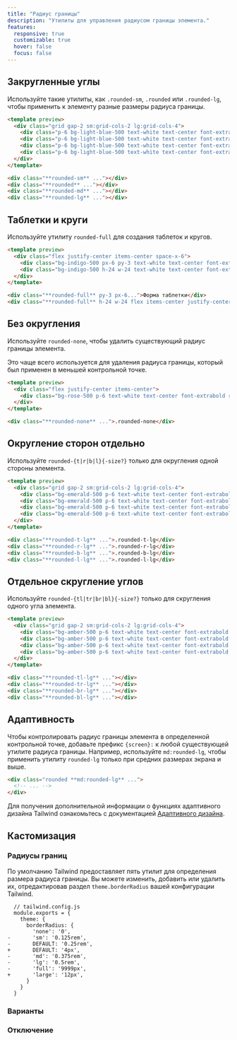 ```yaml
---
title: "Радиус границы"
description: "Утилиты для управления радиусом границы элемента."
features:
  responsive: true
  customizable: true
  hover: false
  focus: false
---
```




## Закругленные углы

Используйте такие утилиты, как `.rounded-sm`, `.rounded` или `.rounded-lg`, чтобы применить к элементу разные размеры радиуса границы.

```html lightBlue
<template preview>
  <div class="grid gap-2 sm:grid-cols-2 lg:grid-cols-4">
    <div class="p-6 bg-light-blue-500 text-white text-center font-extrabold flex items-center justify-center rounded-sm">.rounded-sm</div>
    <div class="p-6 bg-light-blue-500 text-white text-center font-extrabold flex items-center justify-center rounded">.rounded</div>
    <div class="p-6 bg-light-blue-500 text-white text-center font-extrabold flex items-center justify-center rounded-md">.rounded-md</div>
    <div class="p-6 bg-light-blue-500 text-white text-center font-extrabold flex items-center justify-center rounded-lg">.rounded-lg</div>
  </div>
</template>

<div class="**rounded-sm** ..."></div>
<div class="**rounded** ..."></div>
<div class="**rounded-md** ..."></div>
<div class="**rounded-lg** ..."></div>
```

## Таблетки и круги

Используйте утилиту `rounded-full` для создания таблеток и кругов.

```html indigo
<template preview>
  <div class="flex justify-center items-center space-x-6">
    <div class="bg-indigo-500 px-6 py-3 text-white text-center font-extrabold rounded-full">Форма таблетки</div>
    <div class="bg-indigo-500 h-24 w-24 text-white text-center font-extrabold flex items-center justify-center rounded-full">Круг</div>
  </div>
</template>

<div class="**rounded-full** py-3 px-6...">Форма таблетки</div>
<div class="**rounded-full** h-24 w-24 flex items-center justify-center...">Круг</div>
```

## Без округления

Используйте `rounded-none`, чтобы удалить существующий радиус границы элемента.

Это чаще всего используется для удаления радиуса границы, который был применен в меньшей контрольной точке.

```html rose
<template preview>
  <div class="flex justify-center items-center">
    <div class="bg-rose-500 p-6 text-white text-center font-extrabold rounded-none">.rounded-none</div>
  </div>
</template>

<div class="**rounded-none** ...">.rounded-none</div>
```

## Округление сторон отдельно

Используйте `rounded-{t|r|b|l}{-size?}` только для округления одной стороны элемента.

```html emerald
<template preview>
  <div class="grid gap-2 sm:grid-cols-2 lg:grid-cols-4">
    <div class="bg-emerald-500 p-6 text-white text-center font-extrabold rounded-t-lg">.rounded-t-lg</div>
    <div class="bg-emerald-500 p-6 text-white text-center font-extrabold rounded-r-lg">.rounded-r-lg</div>
    <div class="bg-emerald-500 p-6 text-white text-center font-extrabold rounded-b-lg">.rounded-b-lg</div>
    <div class="bg-emerald-500 p-6 text-white text-center font-extrabold rounded-l-lg">.rounded-l-lg</div>
  </div>
</template>

<div class="**rounded-t-lg** ...">.rounded-t-lg</div>
<div class="**rounded-r-lg** ...">.rounded-r-lg</div>
<div class="**rounded-b-lg** ...">.rounded-b-lg</div>
<div class="**rounded-l-lg** ...">.rounded-l-lg</div>
```

## Отдельное скругление углов

Используйте `rounded-{tl|tr|br|bl}{-size?}` только для скругления одного угла элемента.

```html amber
<template preview>
  <div class="grid gap-2 sm:grid-cols-2 lg:grid-cols-4">
    <div class="bg-amber-500 p-6 text-white text-center font-extrabold rounded-tl-lg">.rounded-tl-lg</div>
    <div class="bg-amber-500 p-6 text-white text-center font-extrabold rounded-tr-lg">.rounded-tr-lg</div>
    <div class="bg-amber-500 p-6 text-white text-center font-extrabold rounded-br-lg">.rounded-br-lg</div>
    <div class="bg-amber-500 p-6 text-white text-center font-extrabold rounded-bl-lg">.rounded-bl-lg</div>
  </div>
</template>

<div class="**rounded-tl-lg** ..."></div>
<div class="**rounded-tr-lg** ..."></div>
<div class="**rounded-br-lg** ..."></div>
<div class="**rounded-bl-lg** ..."></div>
```

## Адаптивность

Чтобы контролировать радиус границы элемента в определенной контрольной точке, добавьте префикс `{screen}:` к любой существующей утилите радиуса границы. Например, используйте `md:rounded-lg`, чтобы применить утилиту `rounded-lg` только при средних размерах экрана и выше.

```html
<div class="rounded **md:rounded-lg** ...">
  <!-- ... -->
</div>
```

Для получения дополнительной информации о функциях адаптивного дизайна Tailwind ознакомьтесь с документацией [Адаптивного дизайна](/docs/responsive-design).

## Кастомизация

### Радиусы границ

По умолчанию Tailwind предоставляет пять утилит для определения размера радиуса границы. Вы можете изменить, добавить или удалить их, отредактировав раздел `theme.borderRadius` вашей конфигурации Tailwind.

```diff-js
  // tailwind.config.js
  module.exports = {
    theme: {
      borderRadius: {
        'none': '0',
-       'sm': '0.125rem',
-       DEFAULT: '0.25rem',
+       DEFAULT: '4px',
-       'md': '0.375rem',
-       'lg': '0.5rem',
-       'full': '9999px',
+       'large': '12px',
      }
    }
  }
```

### Варианты

<Variants plugin="borderRadius" />

### Отключение

<Disabling plugin="borderRadius" />
